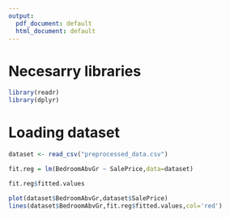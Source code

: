 ```yaml
---
output:
  pdf_document: default
  html_document: default
---
```

# Necesarry libraries

```r
library(readr)
library(dplyr)
```

# Loading dataset

```r
dataset <- read_csv("preprocessed_data.csv")
```



```r
fit.reg = lm(BedroomAbvGr ~ SalePrice,data=dataset)

fit.reg$fitted.values

plot(dataset$BedroomAbvGr,dataset$SalePrice)
lines(dataset$BedroomAbvGr,fit.reg$fitted.values,col='red')
```


